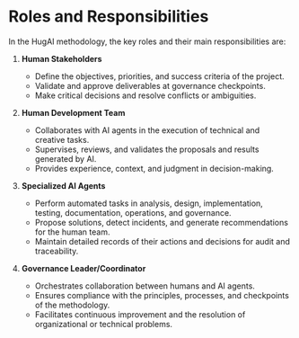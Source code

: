 # Roles and Responsibilities

In the HugAI methodology, the key roles and their main responsibilities are:

1. **Human Stakeholders**
   - Define the objectives, priorities, and success criteria of the project.
   - Validate and approve deliverables at governance checkpoints.
   - Make critical decisions and resolve conflicts or ambiguities.

2. **Human Development Team**
   - Collaborates with AI agents in the execution of technical and creative tasks.
   - Supervises, reviews, and validates the proposals and results generated by AI.
   - Provides experience, context, and judgment in decision-making.

3. **Specialized AI Agents**
   - Perform automated tasks in analysis, design, implementation, testing, documentation, operations, and governance.
   - Propose solutions, detect incidents, and generate recommendations for the human team.
   - Maintain detailed records of their actions and decisions for audit and traceability.

4. **Governance Leader/Coordinator**
   - Orchestrates collaboration between humans and AI agents.
   - Ensures compliance with the principles, processes, and checkpoints of the methodology.
   - Facilitates continuous improvement and the resolution of organizational or technical problems.